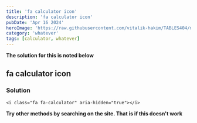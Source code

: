```yaml
---
title: 'fa calculator icon'
description: 'fa calculator icon'
pubDate: 'Apr 16 2024'
heroImage: 'https://raw.githubusercontent.com/vitalik-hakim/TABLES404/main/error_b/misc.png'
category: 'whatever'
tags: [calculator, whatever]
---
```


**The solution for this is noted below**

## fa calculator icon

### Solution

```whatever
<i class="fa fa-calculator" aria-hidden="true"></i>
```

**Try other methods by searching on the site. That is if this doesn't work**
